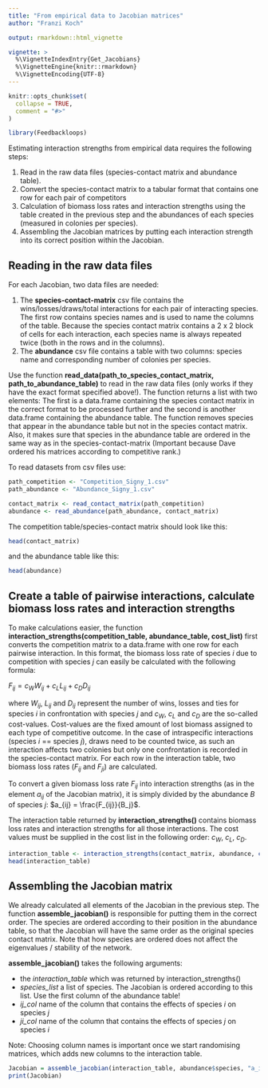 ```yaml
---
title: "From empirical data to Jacobian matrices"
author: "Franzi Koch"

output: rmarkdown::html_vignette

vignette: >
  %\VignetteIndexEntry{Get_Jacobians}
  %\VignetteEngine{knitr::rmarkdown}
  %\VignetteEncoding{UTF-8}
---
```


```r
knitr::opts_chunk$set(
  collapse = TRUE,
  comment = "#>"
)
```

```r
library(Feedbackloops)
```

Estimating interaction strengths from empirical data requires the following steps:

1. Read in the raw data files (species-contact matrix and abundance table). 
1. Convert the species-contact matrix to a tabular format that contains one row for each pair of competitors
1. Calculation of biomass loss rates and interaction strengths using the table created in the previous step and the abundances of each species (measured in colonies per species).
1. Assembling the Jacobian matrices by putting each interaction strength into its correct position within the Jacobian. 

## Reading in the raw data files

For each Jacobian, two data files are needed: 

1. The **species-contact-matrix** csv file contains the wins/losses/draws/total interactions for each pair of interacting species. The first row contains species names and is used to name the columns of the table. Because the species contact matrix contains a 2 x 2 block of cells for each interaction, each species name is always repeated twice (both in the rows and in the columns). 
1. The **abundance** csv file contains a table with two columns: species name and corresponding number of colonies per species. 

Use the function **read_data(path_to_species_contact_matrix, path_to_abundance_table)** to read in the raw data files (only works if they have the exact format specified above!). The function returns a list with two elements: The first is a data.frame containing the species contact matrix in the correct format to be processed further and the second is another data.frame containing the abundance table. The function removes species that appear in the abundance table but not in the species contact matrix. Also, it makes sure that species in the abundance table are ordered in the same way as in the species-contact-matrix (Important because Dave ordered his matrices according to competitive rank.)

To read datasets from csv files use: 
```r
path_competition <- "Competition_Signy_1.csv"
path_abundance <- "Abundance_Signy_1.csv"

contact_matrix <- read_contact_matrix(path_competition)
abundance <- read_abundance(path_abundance, contact_matrix)
```

The competition table/species-contact matrix should look like this: 

```r
head(contact_matrix)
```

and the abundance table like this: 
```r
head(abundance)
```
## Create a table of pairwise interactions, calculate biomass loss rates and interaction strengths

To make calculations easier, the function **interaction_strengths(competition_table, abundance_table, cost_list)** first converts the competition matrix to a data.frame with one row for each pairwise interaction. In this format, the biomass loss rate of species $i$ due to competition with species $j$ can easily be calculated with the following formula: 

$F_{ij} = c_W W_{ij} + c_L L_{ij} + c_D D_{ij}$

where $W_{ij}$, $L_{ij}$ and $D_{ij}$ represent the number of wins, losses and ties for species $i$ in confrontation with species $j$ and $c_W$, $c_L$ and $c_D$ are the so-called cost-values. Cost-values are the fixed amount of lost biomass assigned to each type of competitive outcome. In the case of intraspecific interactions (species $i$ == species $j$), draws need to be counted twice, as such an interaction affects two colonies but only one confrontation is recorded in the species-contact matrix. For each row in the interaction table, two biomass loss rates ($F_{ij}$ and $F_{ji}$) are calculated. 

To convert a given biomass loss rate $F_{ij}$ into interaction strengths (as in the element $a_{ij}$ of the Jacobian matrix), it is simply divided by the abundance $B$ of species $j$: $a_{ij} = \frac{F_{ij}}{B_j}$. 

The interaction table returned by **interaction_strengths()** contains biomass loss rates and interaction strengths for all those interactions. The cost values must be supplied in the cost list in the following order: $c_W$, $c_L$, $c_D$. 

```r
interaction_table <- interaction_strengths(contact_matrix, abundance, c(-0.1, -0.9, -0.2))
head(interaction_table)
```

## Assembling the Jacobian matrix

We already calculated all elements of the Jacobian in the previous step. The function **assemble_jacobian()** is responsible for putting them in the correct order. The species are ordered according to their position in the abundance table, so that the Jacobian will have the same order as the original species contact matrix. Note that how species are ordered does not affect the eigenvalues / stability of the network. 

**assemble_jacobian()** takes the following arguments:

 * the *interaction_table* which was returned by interaction_strengths()
 * *species_list* a list of species. The Jacobian is ordered according to this list. Use the first column of the abundance table!
 * *ij_col* name of the column that contains the effects of species $i$ on species $j$ 
 * *ji_col* name of the column that contains the effects of species $j$ on species $i$

Note: Choosing column names is important once we start randomising matrices, which adds new columns to the interaction table.

```r
Jacobian = assemble_jacobian(interaction_table, abundance$species, "a_ij", "a_ji")
print(Jacobian)
```

